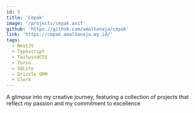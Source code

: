 ```yaml
---
id: 5
title: 'Cepak'
image: '/projects/cepak.avif'
github: 'https://github.com/amalhanaja/cepak'
link: 'https://cepak.amalhanaja.my.id/'
tags:
  - NextJS
  - Typescript
  - TailwindCSS
  - Turso
  - SQLite
  - Drizzle ORM
  - Clerk
---
```


A glimpse into my creative journey, featuring a collection of projects that reflect my passion and my commitment to excellence